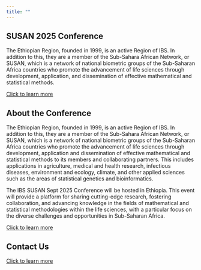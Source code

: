 ```yaml
---
title: ""
---
```


<!-- Main section with a clickable link -->
<section id="intro">
  <h2>SUSAN 2025 Conference</h2>
  <p>
    The Ethiopian Region, founded in 1999, is an active Region of IBS. In addition to this, they are a member of the Sub-Sahara African Network, or SUSAN, which is a network of national biometric groups of the Sub-Saharan Africa countries who promote the advancement of life sciences through development, application, and dissemination of effective mathematical and statistical methods.
  </p>
  <p>
    <a href="#" onclick="showSection('intro-details'); return false;">Click to learn more</a>
  </p>
</section>

<!-- Hidden section with more content -->
<section id="intro-details" class="hidden">
  <h3>More about SUSAN</h3>
  <p>
    This includes applications in agriculture, medical and health research, infectious diseases, environment and ecology, climate, and other applied sciences such as the areas of statistical genetics and bioinformatics.
  </p>
  <p>
    <a href="#" onclick="hideSection('intro-details'); return false;">Show less</a>
  </p>
</section>

<!-- JavaScript for showing/hiding content -->
<script>
  function showSection(sectionId) {
    document.getElementById(sectionId).style.display = 'block';
  }

  function hideSection(sectionId) {
    document.getElementById(sectionId).style.display = 'none';
  }
</script>

<!-- CSS to hide the section initially -->
<style>
  .hidden {
    display: none;
  }
</style>

<section id="about">
  <h2>About the Conference</h2>

<p>
The Ethiopian Region, founded in 1999, is an active Region of IBS. In addition to this, they are a member of the Sub-Sahara African Network, or SUSAN, which is a network of national biometric groups of the Sub-Saharan Africa countries who promote the advancement of life sciences through development, application and dissemination of effective mathematical and statistical methods to its members and collaborating partners. This includes applications in agriculture, medical and health research, infectious diseases, environment and ecology, climate, and other applied sciences such as the areas of statistical genetics and bioinformatics. 

The IBS SUSAN Sept 2025 Conference will be hosted in Ethiopia. This event will provide a platform for sharing cutting-edge research, fostering collaboration, and advancing knowledge in the fields of mathematical and statistical methodologies within the life sciences, with a particular focus on the diverse challenges and opportunities in Sub-Saharan Africa.
<p>
  <p>
    <a href="#" onclick="showSection('about-details'); return false;">Click to learn more</a>
  </p>
</section>

<section id="contact">
  <h2>Contact Us</h2>
  <p>
    <a href="#" onclick="showSection('contact-details'); return false;">Click to learn more</a>
  </p>
</section>

<!-- Hidden content for each section -->
<div id="intro-details" class="modal hidden">
  <div class="modal-content">
    <span class="close" onclick="hideSection('intro-details')">&times;</span>
    <h2>SUSAN 2025 Conference - Detailed Info</h2>
    <p>More information about the conference will go here.</p>
  </div>
</div>

<div id="about-details" class="modal hidden">
  <div class="modal-content">
    <span class="close" onclick="hideSection('about-details')">&times;</span>
    <h2>About the Conference - Detailed Info</h2>
    <p>Details about the SUSAN conference.</p>
  </div>
</div>

<div id="contact-details" class="modal hidden">
  <div class="modal-content">
    <span class="close" onclick="hideSection('contact-details')">&times;</span>
    <h2>Contact Us - Detailed Info</h2>
    <p>Reach out to us for more details.</p>
  </div>
</div>
